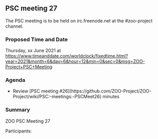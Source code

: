 
== PSC meeting 27 ==

The PSC meeting is to be held on irc.freenode.net at the  #zoo-project channel.

=== Proposed Time and Date ===

Thursday, xx June 2021 at https://www.timeanddate.com/worldclock/fixedtime.html?year=2021&month=6&day=6&hour=12&min=0&sec=0&msg=ZOO-Project+PSC+Meeting

=== Agenda ===
* Review [PSC meeting #26](https://github.com/ZOO-Project/ZOO-Project/wiki/PSC:-meetings:-PSCMeet26) minutes

=== Summary ===

ZOO PSC Meeting 27

Participants:



